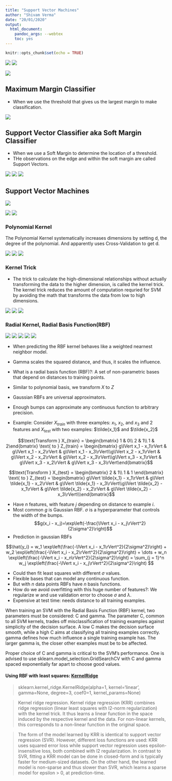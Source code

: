 ```yaml
---
title: "Support Vector Machines"
author: "Shivam Verma"
date: "20/01/2020"
output:
  html_document:
    pandoc_args: --webtex
    toc: yes
---
```


```r
knitr::opts_chunk$set(echo = TRUE)
```

<img src='SVM1.jpg' />
<img src='SVM4.jpg' />

<img src='SVM15.jpg' />


## Maximum Margin Classifier 

- When we use the threshold that gives us the largest margin to make classification. 

<img src='SVM3.jpg' />


## Support Vector Classifier aka Soft Margin Classifier 

- When we use a Soft Margin to determine the location of a threshold. 
- THe observations on the edge and within the soft margin are called Support Vectors. 

<img src='SVM5.jpg' />
<img src='SVM6.jpg' />
<img src='SVM7.jpg' />


## Support Vector Machines

<img src='SVM8.jpg' />

<img src='SVM9.jpg' />
<img src='SVM11.jpg' />



### Polynomial Kernel 

The Polynomial Kernel systematically increases dimensions by setting d, the degree of the polynomial. And apparently uses Cross-Validation to get d. 

<img src='SVM12.jpg' />
<img src='SVM13.jpg' />
<img src='SVM14.jpg' />



### Kernel Trick 

- The trick to calculate the high-dimensional relationships without actually transforming the data to the higher dimension, is called the kernel trick. The kernel trick reduces the amount of computation requried for SVM by avoiding the math that transforms the data from low to high dimensions. 

<img src='SVM21.jpg' />
<img src='SVM22.jpg' />
<img src='SVM23.jpg' />


### Radial Kernel, Radial Basis Function(RBF) 


<img src='SVM16.jpg' />
<img src='SVM17.jpg' />
<img src='SVM18.jpg' />
<img src='SVM19.jpg' />
<img src='SVM20.jpg' />


- When predicting the RBF kernel behaves like a weighted nearnest neighbor model. 
- Gamma scales the squared distance, and thus, it scales the influence. 

- What is a radial basis function (RBF)?: A set of non-parametric bases that depend on distances to training points. 
- Similar to polynomial basis, we transform $X$ to $Z$ 

- Gaussian RBFs are universal approximators. 
- Enough bumps can approximate any continuous function to arbitrary precision. 

- Example: Consider $X_{train}$ with three examples: $x_1$, $x_2$, and $x_3$ and 2 features and $X_{test}$ with two examples: $\tilde{x_1}$ and $\tilde{x_2}$ 

$$\text{Transform } X_{train} = \begin{bmatrix} 1 & 0\\ 2 & 1\\ 1 & 2\end{bmatrix} \text{ to } Z_{train} = \begin{bmatrix} g\lVert x_1 - x_1\rVert & g\lVert x_1 - x_2\rVert & g\lVert x_1 - x_3\rVert\\g\lVert x_2 - x_1\rVert & g\lVert x_2 - x_2\rVert & g\lVert x_2 - x_3\rVert\\g\lVert x_3 - x_1\rVert & g\lVert x_3 - x_2\rVert & g\lVert x_3 - x_3\rVert\end{bmatrix}$$  

$$\text{Transform } X_{test} = \begin{bmatrix} 2 & 1\\ 1 & 1 \end{bmatrix} \text{ to } Z_{test} = \begin{bmatrix} g\lVert \tilde{x_1} - x_1\rVert & g\lVert \tilde{x_1} - x_2\rVert & g\lVert \tilde{x_1} - x_3\rVert\\g\lVert \tilde{x_2} - x_1\rVert & g\lVert \tilde{x_2} - x_2\rVert & g\lVert \tilde{x_2} - x_3\rVert\\\end{bmatrix}$$  

- Have $n$ features, with feature $j$ depending on distance to example $i$.
- Most common $g$ is Gaussian RBF. $\sigma$ is a hyperparameter that controls the width of the bumps. 
$$g(x_i - x_j)=\exp\left(-\frac{\lVert x_i - x_j\rVert^2}{2\sigma^2}\right)$$
- Prediction in gaussian RBFs
    
$$\hat{y_i} = w_1 \exp\left(\frac{-\lVert x_i - x_1\rVert^2}{2\sigma^2}\right) +  w_2 \exp\left(\frac{-\lVert x_i - x_2\rVert^2}{2\sigma^2}\right) + \dots + w_n \exp\left(\frac{-\lVert x_i - x_n\rVert^2}{2\sigma^2}\right)
    = \sum_{j = 1}^n w_j \exp\left(\frac{-\lVert x_i - x_j\rVert^2}{2\sigma^2}\right) $$


- Could then fit least squares with different $\sigma$ values. 
- Flexible bases that can model any continuous function. 
- But with $n$ data points RBFs have $n$ basis functions. 
- How do we avoid overfitting with this huge number of features?: We regularize $w$ and use validation error to choose $\sigma$ and $\lambda$. 
- Expensive at test time: needs distance to all training examples. 


When training an SVM with the Radial Basis Function (RBF) kernel, two parameters must be considered: C and gamma. The parameter C, common to all SVM kernels, trades off misclassification of training examples against simplicity of the decision surface. A low C makes the decision surface smooth, while a high C aims at classifying all training examples correctly. gamma defines how much influence a single training example has. The larger gamma is, the closer other examples must be to be affected. 

Proper choice of C and gamma is critical to the SVM’s performance. One is advised to use sklearn.model_selection.GridSearchCV with C and gamma spaced exponentially far apart to choose good values. 



#### Using RBF with least squares: [KernelRidge](https://scikit-learn.org/stable/modules/generated/sklearn.kernel_ridge.KernelRidge.html)
> sklearn.kernel_ridge.KernelRidge(alpha=1, kernel='linear', gamma=None, degree=3, coef0=1, kernel_params=None)

> Kernel ridge regression.
Kernel ridge regression (KRR) combines ridge regression (linear least squares with l2-norm regularization) with the kernel trick. It thus learns a linear function in the space induced by the respective kernel and the data. For non-linear kernels, this corresponds to a non-linear function in the original space.

> The form of the model learned by KRR is identical to support vector regression (SVR). However, different loss functions are used: KRR uses squared error loss while support vector regression uses epsilon-insensitive loss, both combined with l2 regularization. In contrast to SVR, fitting a KRR model can be done in closed-form and is typically faster for medium-sized datasets. On the other hand, the learned model is non-sparse and thus slower than SVR, which learns a sparse model for epsilon > 0, at prediction-time.


